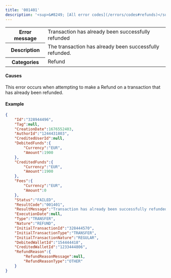 ---
title: '001401'  
description: '<sup>&#8249; [All error codes](/errors/codes#refunds)</sup>'
---
  
<table>
    <tbody>
        <tr>
            <th class="header"><strong>Error message</strong></th>
            <td class="table-content">Transaction has already been successfully refunded</td>
        </tr>
        <tr>
            <th class="header"><strong>Description</strong></th>
            <td class="table-content">The transaction has already been successfully refunded.</td>
        </tr>
        <tr>
            <th class="header"><strong>Categories</strong></th>
            <td class="table-content">  
<div class="label">Refund</div>
</td>
        </tr>
    </tbody>
</table>  

#### Causes  

This error occurs when attempting to make a Refund on a transaction that has already been refunded.  

#### Example  
```json API Response
{
    "Id":"328944496",
    "Tag":null,
    "CreationDate":1676552403,
    "AuthorId":"1244431803",
    "CreditedUserId":null,
    "DebitedFunds":{
        "Currency":"EUR",
        "Amount":1900
    },
    "CreditedFunds":{
        "Currency":"EUR",
        "Amount":1900
    },
    "Fees":{
        "Currency":"EUR",
        "Amount":0
    },
    "Status":"FAILED",
    "ResultCode":"001401",
    "ResultMessage":"Transaction has already been successfully refunded",
    "ExecutionDate":null,
    "Type":"TRANSFER",
    "Nature":"REFUND",
    "InitialTransactionId":"328444570",
    "InitialTransactionType":"TRANSFER",
    "InitialTransactionNature":"REGULAR",
    "DebitedWalletId":"154444418",
    "CreditedWalletId":"1233444806",
    "RefundReason":{
        "RefundReasonMessage":null,
        "RefundReasonType":"OTHER"
    }
}
```
